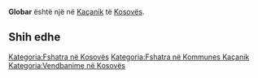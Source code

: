 {{Fshat në 
 | Emri                = Globar
 | EmriAlt                = 
 | NAME_SHORT_FORM=      
 | NAME_GENERIC=      
 | NAME_SORT_NAME_RO=      GLOBAR
 | FULL_NAME_RO = Globar
 | FULL_NAME_ND_RO=Globar
 | SORT_NAME_RG=GLOBAR
 | FULL_NAME_RG=Globar
 | FULL_NAME_ND_RG=Globar
 | SRP_NAME_SHORT_FORM=      
 | SRP_NAME_GENERIC=      
 | SRP_NAME_SORT_NAME_RO=      
 | SRP_FULL_NAME_RO = 
 | SRP_FULL_NAME_ND_RO=
 | SRP_SORT_NAME_RG=
 | SRP_FULL_NAME_RG=
 | SRP_FULL_NAME_ND_RG=
 | Emri (Rasa dhanore) = 
 | Figura              = 
 | Shteti              = Kosovo
 | Komuna              = Kaçanik
 | Kodi postar         = 
 | Sipërfaqja          = 

 | Popullsia           = 

 | Regj. i popullsisë  = 
 | Dend. e popullsisë  = 
 | Faqja zyrtare       = 
 <!--- Koordinatat ----> 
 | Gjerësia            = 42.645833
 | Gjatësia            = 20.870556
 | Lartësia            = 
}}
'''Globar''' është një [[]] në [[Kaçanik]] të [[Kosovës]].

<!-- == Gjeografia == -->
<!-- == Historia == -->
<!-- == Demografia == -->
== Shih edhe ==
{{Komuna Kaçanik}}
{{Kosovo-Administrata-Cung}}

[[Kategoria:Fshatra në Kosovës]]
[[Kategoria:Fshatra në Kommunes Kaçanik]]
[[Kategoria:Vendbanime në Kosovës]]